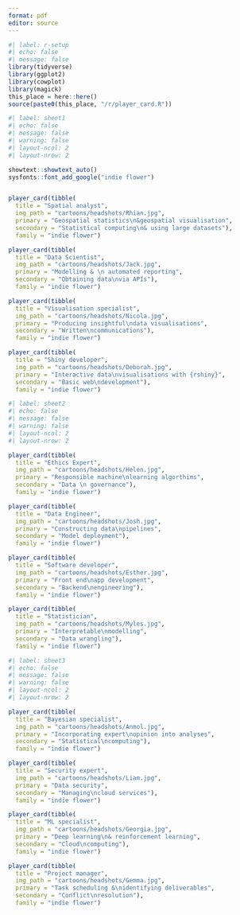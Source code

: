 ```yaml
---
format: pdf
editor: source
---
```


```r
#| label: r-setup
#| echo: false
#| message: false
library(tidyverse)
library(ggplot2)
library(cowplot)
library(magick)
this_place = here::here()
source(paste0(this_place, "/r/player_card.R"))
```

```r
#| label: sheet1
#| echo: false
#| message: false
#| warning: false
#| layout-ncol: 2
#| layout-nrow: 2

showtext::showtext_auto()
sysfonts::font_add_google("indie flower")


player_card(tibble(
  title = "Spatial analyst",
  img_path = "cartoons/headshots/Rhian.jpg",
  primary = "Geospatial statistics\n&geospatial visualisation",
  secondary = "Statistical computing\n& using large datasets"), 
  family = "indie flower")

player_card(tibble(
  title = "Data Scientist",
  img_path = "cartoons/headshots/Jack.jpg",
  primary = "Modelling & \n automated reporting",
  secondary = "Obtaining data\nvia APIs"), 
  family = "indie flower")

player_card(tibble(
  title = "Visualisation specialist",
  img_path = "cartoons/headshots/Nicola.jpg",
  primary = "Producing insightful\ndata visualisations",
  secondary = "Written\ncommunications"),  
  family = "indie flower")

player_card(tibble(
  title = "Shiny developer",
  img_path = "cartoons/headshots/Deborah.jpg",
  primary = "Interactive data\nvisualisations with {rshiny}",
  secondary = "Basic web\ndevelopment"),  
  family = "indie flower")
```

\newpage
```r
#| label: sheet2
#| echo: false
#| message: false
#| warning: false
#| layout-ncol: 2
#| layout-nrow: 2

player_card(tibble(
  title = "Ethics Expert",
  img_path = "cartoons/headshots/Helen.jpg",
  primary = "Responsible machine\nlearning algorthims",
  secondary = "Data \n governance"), 
  family = "indie flower")

player_card(tibble(
  title = "Data Engineer",
  img_path = "cartoons/headshots/Josh.jpg",
  primary = "Constructing data\npipelines",
  secondary = "Model deployment"), 
  family = "indie flower")

player_card(tibble(
  title = "Software developer",
  img_path = "cartoons/headshots/Esther.jpg",
  primary = "Front end\napp development",
  secondary = "Backend\nengineering"),  
  family = "indie flower")

player_card(tibble(
  title = "Statistician",
  img_path = "cartoons/headshots/Myles.jpg",
  primary = "Interpretable\nmodelling",
  secondary = "Data wrangling"),  
  family = "indie flower")


```

\newpage
```r
#| label: sheet3
#| echo: false
#| message: false
#| warning: false
#| layout-ncol: 2
#| layout-nrow: 2

player_card(tibble(
  title = "Bayesian specialist",
  img_path = "cartoons/headshots/Anmol.jpg",
  primary = "Incorporating expert\nopinion into analyses",
  secondary = "Statistical\ncomputing"), 
  family = "indie flower")

player_card(tibble(
  title = "Security expert",
  img_path = "cartoons/headshots/Liam.jpg",
  primary = "Data security",
  secondary = "Managing\ncloud services"), 
  family = "indie flower")

player_card(tibble(
  title = "ML specialist",
  img_path = "cartoons/headshots/Georgia.jpg",
  primary = "Deep learning\n& reinforcement learning",
  secondary = "Cloud\ncomputing"),  
  family = "indie flower")

player_card(tibble(
  title = "Project manager",
  img_path = "cartoons/headshots/Gemma.jpg",
  primary = "Task scheduling &\nidentifying deliverables",
  secondary = "Conflict\nresolution"),  
  family = "indie flower")


```
